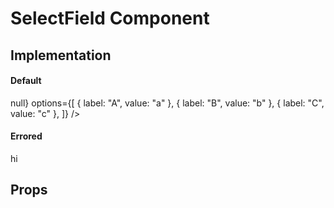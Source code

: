

<Meta title="Form/SelectField" />

# SelectField Component

## Implementation

#### Default
<Preview>
  <Story name="default">
    <SelectField
      onChange={() => null}
      options={[
        { label: "A", value: "a" },
        { label: "B", value: "b" },
        { label: "C", value: "c" },
      ]}
    />
  </Story>
</Preview>

#### Errored
<Preview>
  <Story name="isErrored">
    <p>hi</p>
  </Story>
</Preview>

## Props

<Props of={SelectField} />
